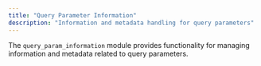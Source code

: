 ```yaml
---
title: "Query Parameter Information"
description: "Information and metadata handling for query parameters"
---
```


The `query_param_information` module provides functionality for managing information and metadata related to query parameters.
